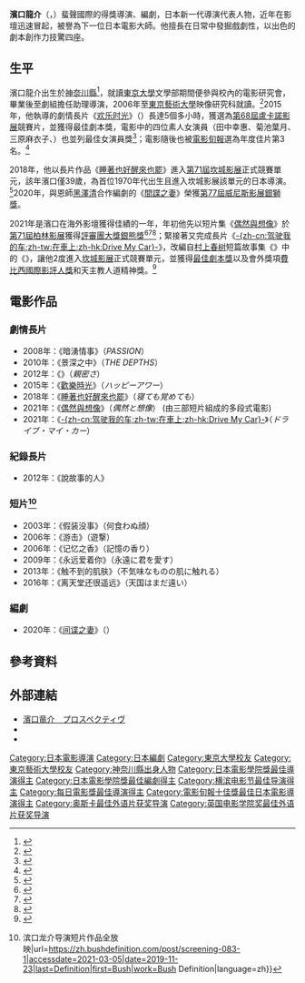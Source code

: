 {{藝人
| 姓名 = 濱口龍介
| 類型 = 導演
| 圖片 = Ryusuke Hamaguchi (HKAFF2018).png
| 圖片尺寸 = 
| 圖片簡介 = 濱口龍介參與[[香港亞洲電影節|香港亞洲電影節]]，攝於2018年。
| 原名 = 
| 外文名 = {{Lang|ja|{{Ruby|濱|はま}}}}{{Lang|ja|{{Ruby|口|ぐち}}}}{{Lang|ja|{{Ruby|竜|りゅう}}}}{{Lang|ja|{{Ruby|介|すけ}}}}
| 外文 = ja
| 羅馬拼音 =
| 英文名 = 
| 暱稱 = 
| 其他藝名 = 
| 國籍 = {{JPN}}
| 民族 = 
| 籍貫 = 
| 出生日期 ={{birth date and age|1978|12|16}}
| 出生地點 = {{JPN}}[[神奈川縣|神奈川縣]]
| 逝世日期 = 
| 逝世地點 = 
| 職業 = [[電影導演|電影導演]]、編劇
| 語言 = 
| 教育程度 = [[東京大學|東京大學]]文學部學士<br />[[東京藝術大學|東京藝術大學]]電影研究所碩士
| 母校 = 
| 宗教信仰 = 
| 配偶 = 
| 兒女 = 
| 父母 = 
| 音樂類型 = 
| 演奏樂器 = 
| 出身地 = 
| 出道作 = 
| 出道日期 = 
| 代表作 = 
| 活躍年代 = 
| 唱片公司 = 
| 經紀公司 = 
| 網站 = 
| IMDb = 3152327
| academyawards = '''[[奥斯卡最佳國際影片獎|最佳國際影片獎]]'''<br/>2021年 《[[在車上|在車上]]》
| baftaawards = '''[[英國電影學院獎最佳外語片|最佳外語片]]'''<br/>2021年 《[[在車上|在車上]]》
| cannesfilmawards = {{獎項|最佳劇本獎<br>費比西國際影評人獎<br>天主教人道精神獎|2021年|《[[在車上|在車上]]》}} 
| awards = '''[[柏林影展|柏林影展]][[評審團大獎銀熊獎|評審團大獎銀熊獎]]'''<br />2021年《[[偶然與想像|偶然與想像]]》
| goldenglobeawards =  '''[[金球獎最佳外語片|最佳外語片]]'''<br/>2021年《[[駕駛我的車|駕駛我的車]]》
| japanacademyawards = {{awards|最佳導演|2021年|《[[在車上|-{zh-cn:驾驶我的车;zh-tw:在車上;zh-hk:Drive My Car}-]]》}}{{awards|最佳編劇|2021年|《[[在車上|-{zh-cn:驾驶我的车;zh-tw:在車上;zh-hk:Drive My Car}-]]》}}
}}

'''濱口龍介'''（{{jpn|j={{Lang|ja|{{Ruby|濱|はま}}}}{{Lang|ja|{{Ruby|口|ぐち}}}}{{Lang|ja|{{Ruby|竜|りゅう}}}}{{Lang|ja|{{Ruby|介|すけ}}}}|rm=Hamaguchi Ryūsuke}}，{{bd|1978年|12月16日|}}）蜚聲國際的得獎導演、編劇，日本新一代導演代表人物，近年在影壇迅速冒起，被譽為下一位日本電影大師。他擅長在日常中發掘戲劇性，以出色的劇本創作力技驚四座。

== 生平 ==
濱口龍介出生於[[神奈川縣|神奈川縣]]<ref>{{cite web|url=http://subaru.shueisha.co.jp/backnumber/2014_03/author.html|title=作者紹介|work=すばる|publisher=集英社|date=2014|accessdate=2015-05-02|archive-date=2019-05-06|archive-url=https://web.archive.org/web/20190506191605/http://subaru.shueisha.co.jp/backnumber/2014_03/author.html|dead-url=no}}</ref>，就讀[[東京大學|東京大學]]文學部期間便參與校內的電影研究會，畢業後至劇組擔任助理導演，2006年至[[東京藝術大學|東京藝術大學]]映像研究科就讀。<ref>{{cite web|url=http://www.yidff.jp/2013/cat013/13c028.html|title=なみのこえ（YIDFF特別版）|publisher=山形国際ドキュメンタリー映画祭|date=2013|accessdate=2015-05-02|archive-date=2016-03-05|archive-url=https://web.archive.org/web/20160305192322/http://www.yidff.jp/2013/cat013/13c028.html|dead-url=no}}</ref>2015年，他執導的劇情長片《[[欢乐时光_(2015年電影)|欢乐时光]]》（{{lang|ja|ハッピーアワー}}）長達5個多小時，獲選為[[洛迦诺电影节|第68屆盧卡諾影展]]競賽片，並獲得最佳劇本獎，電影中的四位素人女演員（田中幸惠、菊池葉月、三原麻衣子、{{lang|ja|川村りら}}）也並列最佳女演員獎<ref>{{Cite web |url= http://www.sponichi.co.jp/entertainment/news/2015/08/16/kiji/K20150816010946350.html |title= 演技経験ゼロ＆映画初出演で快挙 日本人女性４人に最優秀女優賞 |publisher= Sponichi Annex |date= 2015-08-16 |accessdate= 2015-08-16 |archive-date= 2015-08-17 |archive-url= https://web.archive.org/web/20150817020123/http://www.sponichi.co.jp/entertainment/news/2015/08/16/kiji/K20150816010946350.html |dead-url= no }}</ref>；電影隨後也被[[電影旬報|電影旬報]]選為年度佳片第3名。<ref>{{Cite web|url=http://jmcao.org/index.html|title=日本映画批評家大賞 2016公式サイト|publisher=日本映画批評家大賞|accessdate=2016-05-26|archive-url=https://web.archive.org/web/20160528211457/http://jmcao.org/index.html|archive-date=2016-05-28|dead-url=yes}}</ref>

2018年，他以長片作品《[[睡著也好醒來也罷|睡著也好醒來也罷]]》進入[[第71屆坎城影展|第71屆坎城影展]]正式競賽單元，該年濱口僅39歲，為首位1970年代出生且進入坎城影展該單元的日本導演。<ref>{{cite web|url=http://www.biosmonthly.com/interview_topic/9712|title=訴說和傾聽，從微小細碎的日常對話開始——專訪濱口竜介《睡著也好醒來也罷》|author=BIOS monthly|4=|access-date=2019-03-11|archive-date=2019-09-04|archive-url=https://web.archive.org/web/20190904034720/http://www.biosmonthly.com/interview_topic/9712|dead-url=no}}</ref>2020年，與恩師[[黑澤清|黑澤清]]合作編劇的《[[間諜之妻|間諜之妻]]》榮獲[[第77屆威尼斯影展|第77屆威尼斯影展]][[銀獅獎_(電影)|銀獅獎]]。

2021年是濱口在海外影壇獲得佳績的一年，年初他先以短片集《[[偶然與想像|偶然與想像]]》於[[第71屆柏林影展|第71屆柏林影展]]獲得[[評審團大獎銀熊獎|評審團大獎銀熊獎]]<ref>{{cite web|title=Berlin Film Festival Unveils ''Competition'' Lineup|url=https://www.hollywoodreporter.com/news/berlin-film-festival-2021-competition-lineup|first=Scott|last=Roxborough|work=[[The_Hollywood_Reporter|The Hollywood Reporter]]|date=February 11, 2021|access-date=February 12, 2021|archive-date=2021-02-11|archive-url=https://web.archive.org/web/20210211103009/https://www.hollywoodreporter.com/news/berlin-film-festival-2021-competition-lineup|dead-url=no}}</ref><ref>{{cite web|title=Feb 11, 2021 ''Competition'' – Reshaping Cinematic Forms|url=https://www.berlinale.de/en/news-topics/news/detail_64272.html|author=Press Office|work=[[Berlin_International_Film_Festival|Berlin International Film Festival]]|date=February 11, 2021|access-date=February 12, 2021|archive-date=2021-02-12|archive-url=https://web.archive.org/web/20210212172333/https://www.berlinale.de/en/news-topics/news/detail_64272.html|dead-url=yes}}</ref><ref>{{Cite web|title=滨口龙介 vs 洪常秀，谁才是东亚第一作者导演？|url=https://xw.qq.com/cmsid/20210302A09IVN00|accessdate=2021-03-05|work=xw.qq.com|language=zh-hans|archive-date=2021-08-20|archive-url=https://web.archive.org/web/20210820031709/https://xw.qq.com/cmsid/20210302A09IVN00|dead-url=no}}</ref>；緊接著又完成長片《[[在車上|-{zh-cn:驾驶我的车;zh-tw:在車上;zh-hk:Drive My Car}-]]》，改編自[[村上春树|村上春树]]短篇故事集《{{tsl|en|Men Without Women (Haruki Murakami short story collection)|没有女人的男人们}}》中的《{{link-ja|驾驶我的车 (村上春树)|ドライブ・マイ・カー (村上春樹)|Drive My Car}}》，讓他2度進入[[第74屆坎城影展|坎城影展]]正式競賽單元，並獲得[[坎城影展最佳劇本獎|最佳劇本獎]]以及會外獎項[[坎城影展費比西國際影評人獎|費比西國際影評人獎]]和天主教人道精神獎。<ref>{{cite web|url=https://www.indiewire.com/2021/06/2021-cannes-film-festival-lineup-1234641655/|first=Zack|last=Sharf|title=Cannes Film Festival 2021 Lineup: Sean Baker, Wes Anderson, and More Compete for Palme d'Or|work=[[IndieWire|IndieWire]]|date=June 3, 2021|access-date=June 3, 2021|archive-date=2021-07-07|archive-url=https://web.archive.org/web/20210707202615/https://www.indiewire.com/2021/06/2021-cannes-film-festival-lineup-1234641655/|dead-url=no}}</ref>

== 電影作品 ==
=== 劇情長片 ===
*2008年：《暗湧情事》（''PASSION''）
*2010年：《景深之中》（''THE DEPTHS''）
*2012年：《{{link-ja|親密 (2012年電影)|親密さ|親密}}》（''親密さ''）
*2015年：《[[欢乐时光_(2015年電影)|歡樂時光]]》（''ハッピーアワー''）
*2018年：《[[睡著也好醒來也罷|睡著也好醒來也罷]]》（''寝ても覚めても''）
*2021年：《[[偶然與想像|偶然與想像]]》（''偶然と想像''） (由三部短片組成的多段式電影)
*2021年：《[[在車上|-{zh-cn:驾驶我的车;zh-tw:在車上;zh-hk:Drive My Car}-]]》（''ドライブ・マイ・カー''）

=== 紀錄長片 ===
*2012年：《說故事的人》

=== 短片<ref>{{Cite web|title=叢林放映#083 {{!}} 滨口龙介导演短片作品全放映|url=https://zh.bushdefinition.com/post/screening-083-1|accessdate=2021-03-05|date=2019-11-23|last=Definition|first=Bush|work=Bush Definition|language=zh}}</ref> ===
* 2003年：《假装没事》（何食わぬ顔）
* 2006年：《游击》（遊撃）
* 2006年：《记忆之香》（記憶の香り）
* 2009年：《永远爱着你》（永遠に君を愛す）
* 2013年：《触不到的肌肤》（不気味なものの肌に触れる）
* 2016年：《离天堂还很遥远》（天国はまだ遠い）

=== 編劇 ===
*2020年：《[[间谍之妻|间谍之妻]]》（{{lang|ja|スパイの妻}}）

== 參考資料 ==
{{Reflist}}

== 外部連結 ==
{{Commons Category|Ryūsuke Hamaguchi}}
* [http://prospective.fictive.jp/index.html 濱口竜介　プロスペクティヴ] {{Wayback|url=http://prospective.fictive.jp/index.html |date=20160917141127 }}
* {{IMDb name|3152327}}
* {{douban people|1322354}}
{{奥斯卡最佳外语片奖 (2021–2040)}}
{{國家影評人協會獎最佳導演}}
{{波士頓影評人協會獎最佳導演}}
{{日本電影學院獎最佳導演}}
{{日本電影學院獎最佳編劇}}
{{横滨电影节最佳导演}}
{{每日電影獎最佳導演}}
{{電影旬報十佳獎最佳日本電影導演}}
{{Authority control}}
{{DEFAULTSORT:Hamaguchi, Ryusuke}}
[[Category:日本電影導演|Category:日本電影導演]]
[[Category:日本編劇|Category:日本編劇]]
[[Category:東京大學校友|Category:東京大學校友]]
[[Category:東京藝術大學校友|Category:東京藝術大學校友]]
[[Category:神奈川縣出身人物|Category:神奈川縣出身人物]]
[[Category:日本電影學院獎最佳導演得主|Category:日本電影學院獎最佳導演得主]]
[[Category:日本電影學院獎最佳編劇得主|Category:日本電影學院獎最佳編劇得主]]
[[Category:横滨电影节最佳导演得主|Category:横滨电影节最佳导演得主]]
[[Category:每日電影獎最佳導演得主|Category:每日電影獎最佳導演得主]]
[[Category:電影旬報十佳獎最佳日本電影導演得主|Category:電影旬報十佳獎最佳日本電影導演得主]]
[[Category:奥斯卡最佳外语片获奖导演|Category:奥斯卡最佳外语片获奖导演]]
[[Category:英国电影学院奖最佳外语片获奖导演|Category:英国电影学院奖最佳外语片获奖导演]]